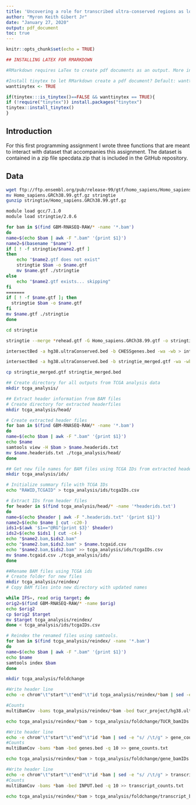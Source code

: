 ```yaml
---
title: 'Uncovering a role for transcribed ultra-conserved regions as long non-coding RNAs in glioblastoma'
author: "Myron Keith Gibert Jr"
date: "January 27, 2020"
output: pdf_document
toc: true
---
```


```r
knitr::opts_chunk$set(echo = TRUE)
```

```r
## INSTALLING LATEX FOR RMARKDOWN

#RMarkdown requires LaTex to create pdf documents as an output. More information can be found [here](https://bookdown.org/yihui/rmarkdown/pdf-document.html). Alternatively, output can be set to "html_document" or "word_document". End users may install LaTex by setting the "wanttinytex" variable to FALSE and running the following script:

#Install tinytex to let RMarkdown create a pdf document? Default: wanttinytex <- FALSE
wanttinytex <- TRUE

if(tinytex:::is_tinytex()==FALSE && wanttinytex == TRUE){
if (!require("tinytex")) install.packages("tinytex")
tinytex::install_tinytex()
}
```

## Introduction
For this first programming assignment I wrote three functions that are meant to interact with dataset that accompanies this assignment. The dataset is contained in a zip file specdata.zip that is included in the GitHub repository.

## Data

```bash
wget ftp://ftp.ensembl.org/pub/release-99/gtf/homo_sapiens/Homo_sapiens.GRCh38.99.gtf.gz
mv Homo_sapiens.GRCh38.99.gtf.gz stringtie
gunzip stringtie/Homo_sapiens.GRCh38.99.gtf.gz

module load gcc/7.1.0
module load stringtie/2.0.6

for bam in $(find GBM-RNASEQ-RAW/* -name '*.bam')
do
name=$(echo $bam | awk -F ".bam" '{print $1}')
name2=$(basename "$name")
if [ ! -f stringtie/$name2.gtf ] 
then
    echo "$name2.gtf does not exist"
    stringtie $bam -o $name.gtf
    mv $name.gtf ./stringtie
else
    echo "$name2.gtf exists... skipping"
fi
=======
if [ ! -f $name.gtf ]; then
  stringtie $bam -o $name.gtf
fi
mv $name.gtf ./stringtie
done

cd stringtie

stringtie --merge *rehead.gtf -G Homo_sapiens.GRCh38.99.gtf -o stringtie_merged.gtf

intersectBed -a hg38.ultraConserved.bed -b CHESSgenes.bed -wa -wb > intersectchess_TUCRs.bed

intersectBed -a hg38.ultraConserved.bed -b stringtie_merged.gtf -wa -wb > intersectstringtie_TUCRs.bed

cp stringtie_merged.gtf stringtie_merged.bed
```

```bash
## Create directory for all outputs from TCGA analysis data
mkdir tcga_analysis/
```

```bash
## Extract header information from BAM files
# Create directory for extracted headerfiles
mkdir tcga_analysis/head/

# Create extracted header files
for bam in $(find GBM-RNASEQ-RAW/* -name '*.bam')
do
name=$(echo $bam | awk -F ".bam" '{print $1}')
echo $name
samtools view -H $bam > $name.headerids.txt
mv $name.headerids.txt ./tcga_analysis/head/
done
```

```bash
## Get new file names for BAM files using TCGA IDs from extracted header
mkdir tcga_analysis/ids/

# Initialize summary file with TCGA IDs
echo "RAWID,TCGAID" > tcga_analysis/ids/tcgaIDs.csv 

# Extract IDs from header files
for header in $(find tcga_analysis/head/* -name '*headerids.txt')
do
name=$(echo $header | awk -F ".headerids.txt" '{print $1}')
name2=$(echo $name | cut -c20-)
ids1=$(awk '$1=="@RG"{print $3}' $header)
ids2=$(echo $ids1 | cut -c4-)
echo "$name2.bam,$ids2.bam"
echo "$name2.bam,$ids2.bam" > $name.tcgaid.csv
echo "$name2.bam,$ids2.bam" >> tcga_analysis/ids/tcgaIDs.csv 
mv $name.tcgaid.csv ./tcga_analysis/ids/
done
```

```bash

##Rename BAM files using TCGA ids
# Create folder for new files
mkdir tcga_analysis/reindex/
# Copy BAM files into new directory with updated names

while IFS=, read orig target; do
orig2=$(find GBM-RNASEQ-RAW/* -name $orig)
echo $orig2
cp $orig2 $target
mv $target tcga_analysis/reindex/
done < tcga_analysis/ids/tcgaIDs.csv

# Reindex the renamed files using samtools.
for bam in $(find tcga_analysis/reindex/ -name '*.bam')
do
name=$(echo $bam | awk -F ".bam" '{print $1}')
echo $name
samtools index $bam
done
```

```bash
mkdir tcga_analysis/foldchange

#Write header line
echo -e chrom"\t"start"\t"end"\t"id tcga_analysis/reindex/*bam | sed -e "s/ /\t/g" > tcga_analysis/foldchange/TUCR_counts.txt

#Counts
multiBamCov -bams tcga_analysis/reindex/*bam -bed tucr_project/hg38.ultraConserved.bed -q 10 >> tcga_analysis/foldchange/TUCR_counts.txt

echo tcga_analysis/reindex/*bam > tcga_analysis/foldchange/TUCR_bamIDs.txt

#Write header line
echo -e chrom"\t"start"\t"end"\t"id *bam | sed -e "s/ /\t/g" > gene_counts.txt 
#Counts
multiBamCov -bams *bam -bed genes.bed -q 10 >> gene_counts.txt

echo tcga_analysis/reindex/*bam > tcga_analysis/foldchange/gene_bamIDs.txt

#Write header line
echo -e chrom"\t"start"\t"end"\t"id *bam | sed -e "s/ /\t/g" > transcript_counts.txt 
#Counts
multiBamCov -bams *bam -bed INPUT.bed -q 10 >> transcript_counts.txt

echo tcga_analysis/reindex/*bam > tcga_analysis/foldchange/transcript_bamIDs.txt
```


